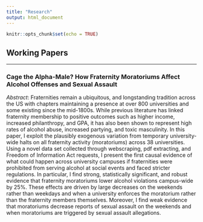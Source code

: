 ```yaml
---
title: "Research"
output: html_document
---
```


```r
knitr::opts_chunk$set(echo = TRUE)
```

## Working Papers
***
### Cage the Alpha-Male? How Fraternity Moratoriums Affect Alcohol Offenses and Sexual Assault

*Abstract*: Fraternities remain a ubiquitous, and longstanding tradition across the US with chapters maintaining a presence at over 800 universities and some existing since the mid-1800s. While previous literature has linked fraternity membership to positive outcomes such as higher income, increased philanthropy, and GPA, it has also been shown to represent high rates of alcohol abuse, increased partying, and toxic masculinity. In this paper, I exploit the plausibly exogenous variation from temporary university-wide halts on all fraternity activity (moratoriums) across 38 universities. Using a novel data set collected through webscraping, pdf extracting, and Freedom of Information Act requests, I present the first causal evidence of what could happen across university campuses if fraternities were prohibited from serving alcohol at social events and faced stricter regulations. In particular, I find strong, statistically significant, and robust evidence that fraternity moratoriums lower alcohol violations campus-wide by 25%. These effects are driven by large decreases on the weekends rather than weekdays and when a university enforces the moratorium rather than the fraternity members themselves. Moreover, I find weak evidence that moratoriums decrease reports of sexual assault on the weekends and when moratoriums are triggered by sexual assault allegations. 

